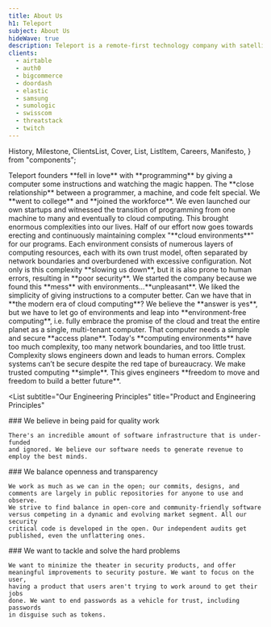 ```yaml
---
title: About Us
h1: Teleport
subject: About Us
hideWave: true
description: Teleport is a remote-first technology company with satellite offices in Oakland and Seattle. We enable engineers to quickly access any computing resource anywhere on the planet.
clients:
  - airtable
  - auth0
  - bigcommerce
  - doordash
  - elastic
  - samsung
  - sumologic
  - swisscom
  - threatstack
  - twitch
---
```


  History,
  Milestone,
  ClientsList,
  Cover,
  List,
  ListItem,
  Careers,
  Manifesto,
} from "components";

<Cover title={meta.h1} subject={meta.subject} description={meta.description} />

<History>
  <Milestone icon="pc">
    Teleport founders **fell in love** with **programming** by giving a computer
    some instructions and watching the magic happen. The **close relationship**
    between a programmer, a machine, and code felt special.
  </Milestone>
  <Milestone icon="graduate">
    We **went to college** and **joined the workforce**. We even launched our
    own startups and witnessed the transition of programming from one machine to
    many and eventually to cloud computing. This brought enormous complexities
    into our lives. Half of our effort now goes towards erecting and
    continuously maintaining complex "**cloud environments**" for our programs.
  </Milestone>
  <Milestone icon="security">
    Each environment consists of numerous layers of computing resources, each
    with its own trust model, often separated by network boundaries and
    overburdened with excessive configuration. Not only is this complexity
    **slowing us down**, but it is also prone to human errors, resulting in
    **poor security**.
  </Milestone>
  <Milestone icon="laptop">
    We started the company because we found this **mess** with
    environments…**unpleasant**. We liked the simplicity of giving instructions
    to a computer better. Can we have that in **the modern era of cloud
    computing**?
  </Milestone>
  <Milestone icon="jet">
    We believe the **answer is yes**, but we have to let go of environments and
    leap into **environment-free computing**, i.e. fully embrace the promise of
    the cloud and treat the entire planet as a single, multi-tenant computer.
    That computer needs a simple and secure **access plane**.
  </Milestone>
</History>

<Manifesto>
  Today's **computing environments** have too much complexity, too many network
  boundaries, and too little trust. Complexity slows engineers down and leads to
  human errors. Complex systems can’t be secure despite the red tape of
  bureaucracy. We make trusted computing **simple**. This gives engineers
  **freedom to move and freedom to build a better future**.
</Manifesto>

<List
  subtitle="Our Engineering Principles"
  title="Product and Engineering Principles"
>
  <ListItem src="./assets/well-paid.svg">
    ### We believe in being paid for quality work

    There's an incredible amount of software infrastructure that is under-funded
    and ignored. We believe our software needs to generate revenue to
    employ the best minds.

  </ListItem>
  <ListItem src="./assets/hearth.svg">
    ### We balance openness and transparency

    We work as much as we can in the open; our commits, designs, and
    comments are largely in public repositories for anyone to use and observe.
    We strive to find balance in open-core and community-friendly software
    versus competing in a dynamic and evolving market segment. All our security
    critical code is developed in the open. Our independent audits get
    published, even the unflattering ones.

  </ListItem>
  <ListItem src="./assets/puzzle.svg">
    ### We want to tackle and solve the hard problems

    We want to minimize the theater in security products, and offer
    meaningful improvements to security posture. We want to focus on the user,
    having a product that users aren't trying to work around to get their jobs
    done. We want to end passwords as a vehicle for trust, including passwords
    in disguise such as tokens.

  </ListItem>
</List>

<Careers />

<ClientsList clients={meta.clients} />

